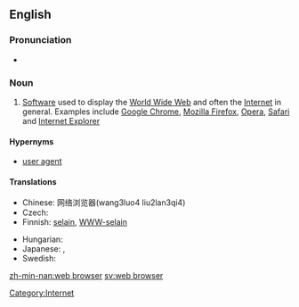 {{wikipedia}}
==English==

===Pronunciation===
*{{SAMPA|/web br\`aUz3`/}}

===Noun===
{{en-noun|sg=[[web]] [[browser]]}}

# [[software|Software]] used to display the [[World Wide Web]] and often the [[Internet]] in general. Examples include [[w:Google Chrome|Google Chrome]], [[w:Mozilla Firefox|Mozilla Firefox]], [[w:Opera (web browser)|Opera]], [[w:Safari (web browser)|Safari]] and [[w:Internet Explorer|Internet Explorer]]

====Hypernyms====
* [[user agent]]

====Translations====
{{trans-top|Software used to display the World Wide Web}}
* Chinese: 网络浏览器(wang3luo4 liu2lan3qi4)
* Czech: {{t-|cs|webový prohlížeč|m}}
* Finnish: [[selain]], [[WWW-selain]]
{{trans-mid}}
* Hungarian: {{t-|hu|webböngésző}}
* Japanese: {{t-|ja|ブラウザ|tr=brauza|sc=Jpan}}, {{t-|ja|ウェブブラウザ|tr=Webu brauza|sc=Jpan}}
* Swedish: {{t+|sv|webbläsare}}
{{trans-bottom}}

[[Category:Internet]]

[[zh-min-nan:web browser]]
[[sv:web browser]]